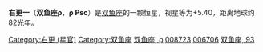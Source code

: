{{Starbox begin
| name = ρ Psc
}}
{{Starbox observe
| epoch = [[J2000.0|J2000.0]]
| constell = [[双鱼座|双鱼座]]
| 星官 = [[:Category:右更_(星官)|右更]] （[[娄宿|娄宿]]）
| ra = {{RA| +1| 26| 15.28}}
| dec = {{DEC| 19| 10| 20.36}}
| appmag_v = 5.40
}}
{{Starbox character
| class =  F2V:v
| b-v =  +0.38
| u-b =  -0.12
| variable = [[变星|变星]]
}}
{{Starbox astrometry
| radial_v =  -8.5
| prop_mo_ra = -26.89
| prop_mo_dec = 11.12
| parallax = 39.66
| p_error = 0.25
| absmag_v = 3.39
}}
{{Starbox catalog
| names = [[SAO星表|SAO]] 92436，[[HD星表|HD]] 8723，[[HR星表|HR]] 413，[[依巴谷星表|HIP]] 6706
}}
{{Starbox reference |Simbad=rho+Psc }}
{{Starbox end}}

'''右更一'''（'''双鱼座ρ'''，'''ρ Psc'''）是[[双鱼座|双鱼座]]的一颗恒星，视星等为+5.40，距离地球约82[[光年|光年]]。
{{stars of Pisces}}
{{星官|右更|5|5}}
[[Category:右更_(星官)|Category:右更 (星官)]]
[[Category:双鱼座|Category:双鱼座]]
[[Category:拜耳天体|双鱼座, ρ]]
[[Category:HD和HDE天體|008723]]
[[Category:HIP天體|006706]]
[[Category:佛氏天體|双鱼座, 93]]